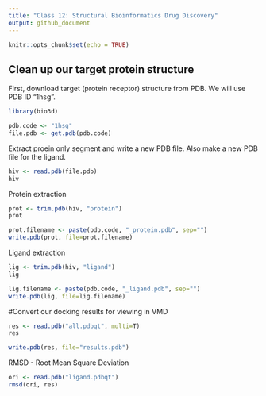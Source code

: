 ```yaml
---
title: "Class 12: Structural Bioinformatics Drug Discovery"
output: github_document
---
```


```r
knitr::opts_chunk$set(echo = TRUE)
```

## Clean up our target protein structure

First, download target (protein receptor) structure from PDB.  We will use PDB ID "1hsg".

```r
library(bio3d)

pdb.code <- "1hsg"
file.pdb <- get.pdb(pdb.code)
```

Extract proein only segment and write a new PDB file.  Also make a new PDB file for the ligand.

```r
hiv <- read.pdb(file.pdb)
hiv
```


Protein extraction
```r
prot <- trim.pdb(hiv, "protein")
prot
```

```r
prot.filename <- paste(pdb.code, "_protein.pdb", sep="")
write.pdb(prot, file=prot.filename)
```


Ligand extraction
```r
lig <- trim.pdb(hiv, "ligand")
lig
```

```r
lig.filename <- paste(pdb.code, "_ligand.pdb", sep="")
write.pdb(lig, file=lig.filename)
```

#Convert our docking results for viewing in VMD
```r
res <- read.pdb("all.pdbqt", multi=T)
res
```

```r
write.pdb(res, file="results.pdb")
```

RMSD - Root Mean Square Deviation
```r
ori <- read.pdb("ligand.pdbqt")
rmsd(ori, res)
```













